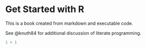 # Get Started with R

This is a book created from markdown and executable code.

See @knuth84 for additional discussion of literate programming.

```r
1 + 1
```
